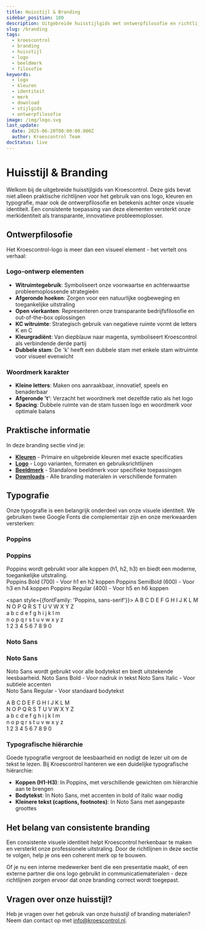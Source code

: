 ```yaml
---
title: Huisstijl & Branding
sidebar_position: 100
description: Uitgebreide huisstijlgids met ontwerpfilosofie en richtlijnen voor de Kroescontrol visuele identiteit.
slug: /branding
tags:
  - kroescontrol
  - branding
  - huisstijl
  - logo
  - beeldmerk
  - filosofie
keywords:
  - logo
  - kleuren
  - identiteit
  - merk
  - download
  - stijlgids
  - ontwerpfilosofie
image: /img/logo.svg
last_update:
  date: 2025-06-20T00:00:00.000Z
  author: Kroescontrol Team
docStatus: live
---
```


# Huisstijl & Branding

Welkom bij de uitgebreide huisstijlgids van Kroescontrol. Deze gids bevat niet alleen praktische richtlijnen voor het gebruik van ons logo, kleuren en typografie, maar ook de ontwerpfilosofie en betekenis achter onze visuele identiteit. Een consistente toepassing van deze elementen versterkt onze merkidentiteit als transparante, innovatieve probleemoplosser.

## Ontwerpfilosofie

Het Kroescontrol-logo is meer dan een visueel element - het vertelt ons verhaal:

### Logo-ontwerp elementen

- **Witruimtegebruik**: Symboliseert onze voorwaartse en achterwaartse probleemoplossende strategieën
- **Afgeronde hoeken**: Zorgen voor een natuurlijke oogbeweging en toegankelijke uitstraling
- **Open vierkanten**: Representeren onze transparante bedrijfsfilosofie en out-of-the-box oplossingen
- **KC witruimte**: Strategisch gebruik van negatieve ruimte vormt de letters K en C
- **Kleurgradiënt**: Van diepblauw naar magenta, symboliseert Kroescontrol als verbindende derde partij
- **Dubbele stam**: De 'k' heeft een dubbele stam met enkele stam witruimte voor visueel evenwicht

### Woordmerk karakter

- **Kleine letters**: Maken ons aanraakbaar, innovatief, speels en benaderbaar
- **Afgeronde 't'**: Verzacht het woordmerk met dezelfde ratio als het logo
- **Spacing**: Dubbele ruimte van de stam tussen logo en woordmerk voor optimale balans

## Praktische informatie

In deze branding sectie vind je:

- [**Kleuren**](./kleuren) - Primaire en uitgebreide kleuren met exacte specificaties
- [**Logo**](./logo) - Logo varianten, formaten en gebruiksrichtlijnen
- [**Beeldmerk**](./beeldmerk) - Standalone beeldmerk voor specifieke toepassingen
- [**Downloads**](./downloads) - Alle branding materialen in verschillende formaten

## Typografie

Onze typografie is een belangrijk onderdeel van onze visuele identiteit. We gebruiken twee Google Fonts die complementair zijn en onze merkwaarden versterken:

### Poppins

<div style={{fontFamily: 'Poppins, sans-serif', fontSize: '18px', marginBottom: '20px'}}>
  <h3 style={{fontFamily: 'Poppins, sans-serif', fontWeight: '600', fontSize: '24px', marginBottom: '16px'}}>Poppins</h3>
  <div style={{fontSize: '0.9em', textAlign: 'center', margin: '8px 0 0 0'}}>Poppins wordt gebruikt voor alle koppen (h1, h2, h3) en biedt een moderne, toegankelijke uitstraling.</div>
  <span style={{fontFamily: 'Poppins, sans-serif'}}><span style={{fontWeight: '700'}}>Poppins Bold (700)</span> - Voor h1 en h2 koppen</span>
  <span style={{fontWeight: '600'}}>Poppins SemiBold (600)</span> - Voor h3 en h4 koppen
  <span style={{fontWeight: '400'}}>Poppins Regular (400)</span> - Voor h5 en h6 koppen

  <span style={{fontFamily: 'Poppins, sans-serif'}}>
    A B C D E F G H I J K L M<br/>
    N O P Q R S T U V W X Y Z<br/>
    a b c d e f g h i j k l m<br/>
    n o p q r s t u v w x y z<br/>
    1 2 3 4 5 6 7 8 9 0
  </span>
</div>

### Noto Sans

<div style={{fontFamily: 'Noto Sans, sans-serif', fontSize: '16px', marginBottom: '20px'}}>
  <h3 style={{fontFamily: 'Noto Sans, sans-serif', fontWeight: '600', fontSize: '24px', marginBottom: '16px'}}>Noto Sans</h3>
  Noto Sans wordt gebruikt voor alle bodytekst en biedt uitstekende leesbaarheid.
  <span style={{fontWeight: 'bold'}}>Noto Sans Bold</span> - Voor nadruk in tekst
  <span style={{fontFamily: 'Noto Sans, sans-serif'}}><span style={{fontStyle: 'italic'}}>Noto Sans Italic</span> - Voor subtiele accenten</span>
  <div style={{fontFamily: 'Noto Sans, sans-serif'}}><span style={{fontWeight: 'normal'}}>Noto Sans Regular</span> - Voor standaard bodytekst</div>

  <p style={{fontFamily: 'Noto Sans, sans-serif'}}>
    A B C D E F G H I J K L M<br/>
    N O P Q R S T U V W X Y Z<br/>
    a b c d e f g h i j k l m<br/>
    n o p q r s t u v w x y z<br/>
    1 2 3 4 5 6 7 8 9 0
  </p>
</div>

### Typografische hiërarchie

Goede typografie vergroot de leesbaarheid en nodigt de lezer uit om de tekst te lezen. Bij Kroescontrol hanteren we een duidelijke typografische hiërarchie:

- **Koppen (H1-H3)**: In Poppins, met verschillende gewichten om hiërarchie aan te brengen
- **Bodytekst**: In Noto Sans, met accenten in bold of italic waar nodig
- **Kleinere tekst (captions, footnotes)**: In Noto Sans met aangepaste groottes

## Het belang van consistente branding

Een consistente visuele identiteit helpt Kroescontrol herkenbaar te maken en versterkt onze professionele uitstraling. Door de richtlijnen in deze sectie te volgen, help je ons een coherent merk op te bouwen.

Of je nu een interne medewerker bent die een presentatie maakt, of een externe partner die ons logo gebruikt in communicatiematerialen - deze richtlijnen zorgen ervoor dat onze branding correct wordt toegepast.

## Vragen over onze huisstijl?

Heb je vragen over het gebruik van onze huisstijl of branding materialen? Neem dan contact op met [info@kroescontrol.nl](mailto:info@kroescontrol.nl).
